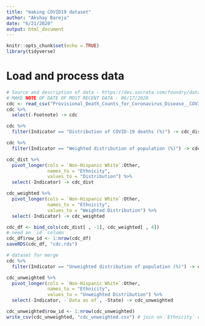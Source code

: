 ```yaml
---
title: "making COVID19 dataset"
author: "Akshay Bareja"
date: "6/21/2020"
output: html_document
---
```


```r
knitr::opts_chunk$set(echo = TRUE)
library(tidyverse)
```

# Load and process data
```r
# Source and description of data - https://dev.socrata.com/foundry/data.cdc.gov/pj7m-y5uh
# MAKE NOTE OF DATE OF MOST RECENT DATA - 06/17/2020
cdc <- read_csv("Provisional_Death_Counts_for_Coronavirus_Disease__COVID-19___Weekly_State-Specific_Data_Updates.csv")
cdc %>% 
  select(-Footnote) -> cdc

cdc %>% 
  filter(Indicator == "Distribution of COVID-19 deaths (%)") -> cdc_dist

cdc %>% 
  filter(Indicator == "Weighted distribution of population (%)") -> cdc_weighted

cdc_dist %>% 
  pivot_longer(cols = `Non-Hispanic White`:Other,
               names_to = "Ethnicity",
               values_to = "Distribution") %>% 
  select(-Indicator) -> cdc_dist

cdc_weighted %>% 
  pivot_longer(cols = `Non-Hispanic White`:Other,
               names_to = "Ethnicity",
               values_to = "Weighted Distribution") %>% 
  select(-Indicator) -> cdc_weighted

cdc_df <- bind_cols(cdc_dist[ , -1], cdc_weighted[ , 4])
# need an `id` column
cdc_df$row_id <- 1:nrow(cdc_df)
saveRDS(cdc_df, "cdc.rds")

# dataset for merge 
cdc %>% 
  filter(Indicator == "Unweighted distribution of population (%)") -> cdc_unweighted

cdc_unweighted %>% 
  pivot_longer(cols = `Non-Hispanic White`:Other,
               names_to = "Ethnicity",
               values_to = "Unweighted Distribution") %>% 
  select(-Indicator, -`Data as of`, -State) -> cdc_unweighted

cdc_unweighted$row_id <- 1:nrow(cdc_unweighted)
write_csv(cdc_unweighted, "cdc_unweighted.csv") # join on `Ethnicity` column

```

